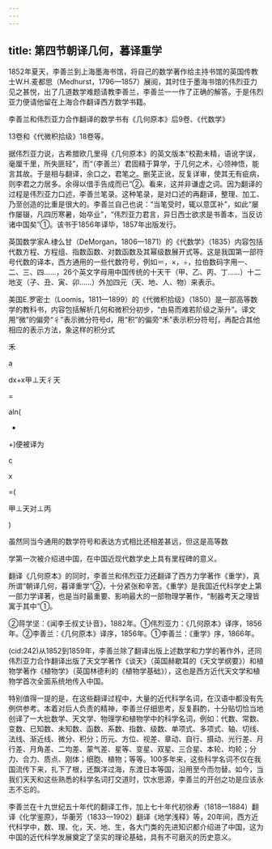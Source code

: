 ```yaml
---
---
---
```

title: 第四节朝译几何，暮译重学
---



1852年夏天，李善兰到上海墨海书馆，将自己的数学著作给主持书馆的英国传教士W.H.麦都思（Medhurst，1796—1857）展阅，其时住于墨海书馆的伟烈亚力见之甚悦，出了几道数学难题请教李善兰，李善兰一一作了正确的解答。于是伟烈亚力便请他留在上海合作翻译西方数学书籍。

李善兰和伟烈亚力合作翻译的数学书有《几何原本》后9卷、《代数学》

13卷和《代微积拾级》18卷等。

据伟烈亚力说，古希腊欧几里得《几何原本》的英文版本“校勘未精，语讹字误，毫厘千里，所失匪轻”，而“（李善兰）君固精于算学，于几何之术，心领神悟，能言其故。于是相与翻译，余口之，君笔之。删芜正讹，反复详审，使其无有疵病，则李君之力居多。余得以借手告成而已”②。看来，这并非谦虚之词。因为翻译的过程是伟烈亚力口述，李善兰笔录。这种笔录，是对口述的再翻译，整理、加工、乃至创造的比重是很大的。李善兰自己也说：“当笔受时，辄以意匡补”，如此“屡作屡辍，凡四历寒暑，始卒业”，“伟烈亚力君言，异日西士欲求是书善本，当反访诸中国矣”①。该书于1856年译毕，1857年出版发行。

英国数学家A.棣么甘（DeMorgan，1806—1871）的《代数学》（1835）内容包括代数方程、方程组、指数函数、对数函数及其幂级数展开式等。这是我国第一部符号代数的译本，西方通用的一些代数符号，例如＝，×，÷，拉伯数码字用一、二、三、四……，26个英文字母用中国传统的十天干（甲、乙、丙、丁……）十二地支（子、丑、寅、卯……）外加四元（天、地、人、物）来表示。

美国E.罗密士（Loomis，1811—1899）的《代微积拾级》（1850）是一部高等数学的教科书，内容包括解析几何和微积分初步，“由易而难若阶级之渐升”。译文用“微”的偏旁“彳”表示微分符号d，用“积”的偏旁“禾”表示积分符号∫，再配合其他相应的表示方法，象这样的积分式



禾

a

dx+x甲⊥天彳天

=

aln(

+

+)便被译为

c

x

=(

甲⊥天对⊥丙

)

虽然同当今通用的数学符号和表达方式相比还相差甚远，但这是高等数

学第一次被介绍进中国，在中国近现代数学史上具有里程碑的意义。

翻译《几何原本》的同时，李善兰和伟烈亚力还翻译了西方力学著作《重学》，真所谓“朝译几何，暮译重学”②，十分紧张和辛苦。《重学》是我国近代科学史上第一部力学译著，也是当时最重要、影响最大的一部物理学著作，“制器考天之理皆寓于其中”①。

②蒋学坚：《闻李壬叔丈讣音》，1882年。①伟烈亚力：《几何原本》译序，1856年。②李善兰：《几何原本》译序，1856年。①李善兰：《重学》序，1866年。

(cid:242)从1852到1859年，李善兰除了翻译出版上述数学和力学的著作外，还同伟烈亚力合作翻译出版了天文学著作《谈天》（英国赫歇耳的《天文学纲要》）和植物学著作《植物学》（英国林德利的《植物学基础》），这也是西方近代天文学和植物学首次全面系统地传入中国。

特别值得一提的是，在这些翻译过程中，大量的近代科学名词，在汉语中都没有先例供参考。本着对后人负责的精神，李善兰仔细思考，反复斟酌，十分贴切恰当地创译了一大批数学、天文学、物理学和植物学中的科学名词，例如：代数、常数、变数、已知数、未知数、函数、系数、指数、级数、单项式、多项式、轴、切线、法线、渐近线、微分、积分；历元、方位、视差、章动、自行、摄动、光行差、月行差、月角差、二均差、蒙气差、星等、变星、双星、三合星、本轮、均轮；分力、合力、质点、刚体；细胞、植物；等等。100多年来，这些科学名词不仅在我国流传下来，扎下了根，还飘洋过海，东渡日本等国，沿用至今而勿替。如今，当我们天天和这些熟悉的科学名词打交道时，饮水思源，李善兰的开创之功是应该永志不忘的。

李善兰在十九世纪五十年代的翻译工作，加上七十年代初徐寿（1818—1884）翻译《化学鉴原》，华蘅芳（1833—1902）翻译《地学浅释》等，20年间，西方近代科学中，数、理、化，天、地、生，各大门类的先进知识都介绍进了中国，这为中国的近代科学发展奠定了坚实的理论基础，具有不可磨灭的历史意义。